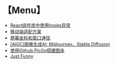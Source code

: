 # 【Menu】

+ <a href="https://yyfollower.com/blog/20231204_02.html" class="link_03735  link_3b154 inline-link_3b154">React组件库中使用hooks异常</a>
+ <a href="https://yyfollower.com/blog/20231204_01.html" class="link_03735  link_3b154 inline-link_3b154">移动端适配方案</a>
+ <a href="https://yyfollower.com/blog/20231203_01.html" class="link_03735  link_3b154 inline-link_3b154">屏幕坐标和窗口通信</a>
+ <a href="https://yyfollower.com/blog/20231202_01.html" class="link_03735  link_3b154 inline-link_3b154">[AIGC]图像生成AI: Midjourney、Stable Diffusion</a>
+ <a href="https://yyfollower.com/blog/20231201_01.html" class="link_03735  link_3b154 inline-link_3b154">使用Github,PicGo搭建图床</a>
+ <a href="https://yyfollower.com/blog/funny.html" class="link_03735  link_3b154 inline-link_3b154">Just Funny</a>